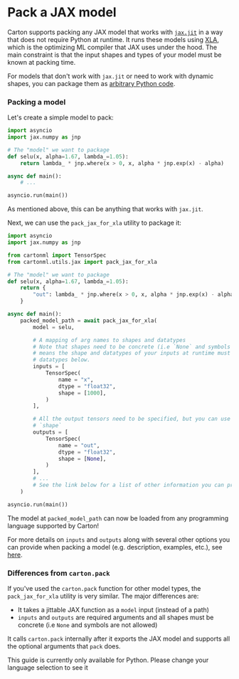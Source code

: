 # Pack a JAX model

Carton supports packing any JAX model that works with [`jax.jit`](https://jax.readthedocs.io/en/latest/jax-101/02-jitting.html) in a way that does not require Python at runtime. It runs these models using [XLA](https://github.com/openxla/xla), which is the optimizing ML compiler that JAX uses under the hood. The main constraint is that the input shapes and types of your model must be known at packing time.

For models that don't work with `jax.jit` or need to work with dynamic shapes, you can package them as [arbitrary Python code](/docs/packing/python).


<LanguageSwitch>
<LanguageItem forLang='python'>

### Packing a model

Let's create a simple model to pack:

```python forLang="python" withLineNumbers
import asyncio
import jax.numpy as jnp

# The "model" we want to package
def selu(x, alpha=1.67, lambda_=1.05):
    return lambda_ * jnp.where(x > 0, x, alpha * jnp.exp(x) - alpha)

async def main():
    # ...

asyncio.run(main())
```

As mentioned above, this can be anything that works with `jax.jit`.

Next, we can use the `pack_jax_for_xla` utility to package it:

```python forLang="python" withLineNumbers highlight='4,5,14-40'
import asyncio
import jax.numpy as jnp

from cartonml import TensorSpec
from cartonml.utils.jax import pack_jax_for_xla

# The "model" we want to package
def selu(x, alpha=1.67, lambda_=1.05):
    return {
        "out": lambda_ * jnp.where(x > 0, x, alpha * jnp.exp(x) - alpha)
    }

async def main():
    packed_model_path = await pack_jax_for_xla(
        model = selu,

        # A mapping of arg names to shapes and datatypes
        # Note that shapes need to be concrete (i.e `None` and symbols are not allowed). This
        # means the shape and datatypes of your inputs at runtime must match the shapes and
        # datatypes below.
        inputs = [
            TensorSpec(
                name = "x",
                dtype = "float32",
                shape = [1000],
            )
        ],

        # All the output tensors need to be specified, but you can use `None` and symbols in
        # `shape`
        outputs = [
            TensorSpec(
                name = "out",
                dtype = "float32",
                shape = [None],
            )
        ],
        # ...
        # See the link below for a list of other information you can provide when packing a model
    )

asyncio.run(main())
```

The model at `packed_model_path` can now be loaded from any programming language supported by Carton!

For more details on `inputs` and `outputs` along with several other options you can provide when packing a model (e.g. description, examples, etc.), see [here](/docs/packing/options).

### Differences from `carton.pack`

If you've used the `carton.pack` function for other model types, the `pack_jax_for_xla` utility is very similar. The major differences are:

* It takes a jittable JAX function as a `model` input (instead of a path)
* `inputs` and `outputs` are required arguments and all shapes must be concrete (i.e `None` and symbols are not allowed)

It calls `carton.pack` internally after it exports the JAX model and supports all the optional arguments that `pack` does.

</LanguageItem>
<LanguageItem>
<div class="bg-gradient-to-r from-pink-500 via-red-500 to-yellow-500 rounded-md drop-shadow-lg p-5">
    <div class="flex items-center flex-col">
    <span class="text-white pb-5">This guide is currently only available for Python. Please change your language selection to see it</span>
    <div className="flex not-prose">
        <LanguageSelect/>
    </div>
    </div>
</div>
</LanguageItem>
</LanguageSwitch>
